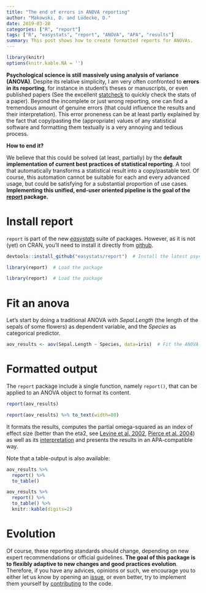 ```yaml
---
title: "The end of errors in ANOVA reporting"
author: "Makowski, D. and Lüdecke, D."
date: 2019-03-28
categories: ["R", "report"]
tags: ["R", "easystats", "report", "ANOVA", "APA", "results"]
summary: This post shows how to create formatted reports for ANOVAs.
---
```



```r
library(knitr)
options(knitr.kable.NA = '')
```

**Psychological science is still massively using analysis of variance (ANOVA)**. Despite its relative simplicity, I am very often confronted to **errors in its reporting**, for instance in student's theses or manuscripts, or even published papers (See the excellent [statcheck](http://statcheck.io/) to quickly check the stats of a paper). Beyond the incomplete or just wrong reporting, one can find a tremendous amount of genuine errors (that could influence the results and their interpretation). This error proneness can be at least partly explained by the fact that copy/pasting the (appropriate) values of any statistical software and formatting them textually is a very annoying and tedious process.

**How to end it?**

We believe that this could be solved (at least, partially) by the **default implementation of current best practices of statistical reporting**. A tool that automatically transforms a statistical result into a copy/pastable text. Of course, this automation cannot be suitable for each and every advanced usage, but could be satisfying for a substantial proportion of use cases. **Implementing this unified, end-user oriented pipeline is the goal of the [report](https://github.com/easystats/report) package.**

# Install report

`report` is part of the new [*easystats*](https://github.com/easystats) suite of packages. However, as it is not (yet) on CRAN, you'll need to install it directly from [github](https://github.com/easystats/report).

```r
devtools::install_github("easystats/report")  # Install the latest psycho version

library(report)  # Load the package
```
```r
library(report)  # Load the package
```

# Fit an anova

Let's start by doing a traditional ANOVA with *Sepal.Length* (the length of the sepals of some flowers) as dependent variable, and the *Species* as categorical predictor.

```r
aov_results <- aov(Sepal.Length ~ Species, data=iris)  # Fit the ANOVA
```


# Formatted output

The `report` package include a single function, namely `report()`, that can be applied to an ANOVA object to format its content.

```r
report(aov_results)
```
```r
report(aov_results) %>% to_text(width=80)
```

It formats the results, computes the partial omega-squared as an index of effect size (better than the eta2, see [Levine et al. 2002](https://academic.oup.com/hcr/article-abstract/28/4/612/4331349), [Pierce et al. 2004](http://journals.sagepub.com/doi/abs/10.1177/0013164404264848)) as well as its [interpretation](http://imaging.mrc-cbu.cam.ac.uk/statswiki/FAQ/effectSize) and presents the results in an APA-compatible way.

Note that a table-output is also available:


```r
aov_results %>% 
  report() %>% 
  to_table()
```
```r
aov_results %>% 
  report() %>% 
  to_table() %>% 
  knitr::kable(digits=2)
```


# Evolution

Of course, these reporting standards should change, depending on new expert recommendations or official guidelines. **The goal of this package is to flexibly adaptive to new changes and good practices evolution**. Therefore, if you have any advices, opinions or such, we encourage you to either let us know by opening an [issue](https://github.com/easystats/report/issues), or even better, try to implement them yourself by [contributing](https://github.com/easystats/report/blob/master/.github/CONTRIBUTING.md) to the code. 


